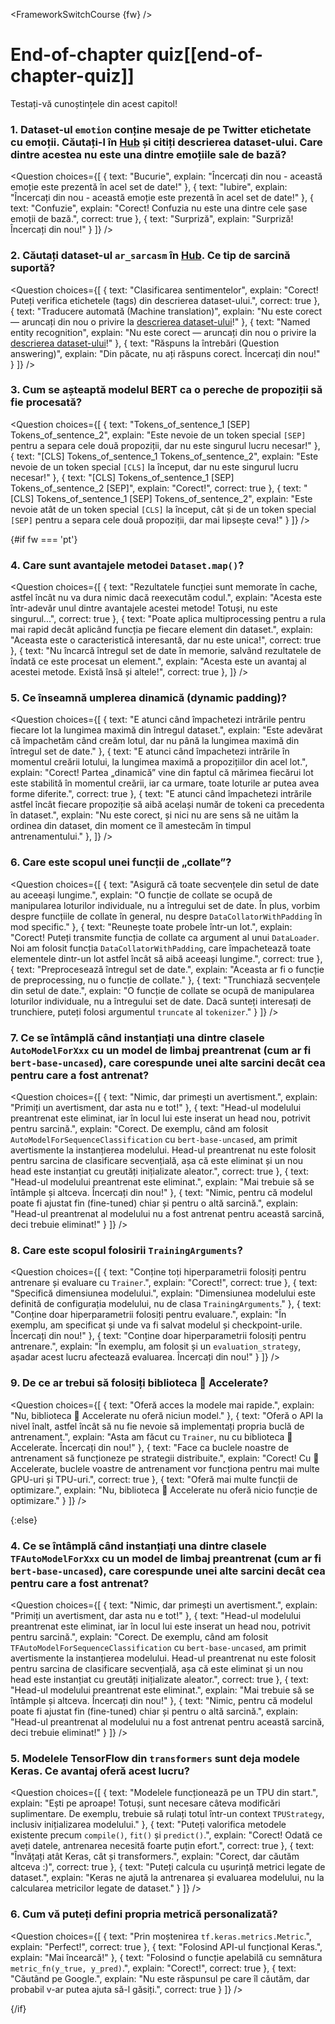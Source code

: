 <FrameworkSwitchCourse {fw} />

<!-- DISABLE-FRONTMATTER-SECTIONS -->

# End-of-chapter quiz[[end-of-chapter-quiz]]

<CourseFloatingBanner
    chapter={3}
    classNames="absolute z-10 right-0 top-0"
/>

Testați-vă cunoștințele din acest capitol!

### 1. Dataset-ul `emotion` conține mesaje de pe Twitter etichetate cu emoții. Căutați-l în [Hub](https://huggingface.co/datasets) și citiți descrierea dataset-ului. Care dintre acestea nu este una dintre emoțiile sale de bază?

<Question
	choices={[
		{
			text: "Bucurie",
			explain: "Încercați din nou - această emoție este prezentă în acel set de date!"
		},
		{
			text: "Iubire",
			explain: "Încercați din nou - această emoție este prezentă în acel set de date!"
		},
		{
			text: "Confuzie",
			explain: "Corect! Confuzia nu este una dintre cele șase emoții de bază.",
            correct: true
		},
        {
			text: "Surpriză",
			explain: "Surpriză! Încercați din nou!"
		}
	]}
/>

### 2. Căutați dataset-ul `ar_sarcasm` în [Hub](https://huggingface.co/datasets). Ce tip de sarcină suportă?

<Question
	choices={[
		{
			text: "Clasificarea sentimentelor",
			explain: "Corect! Puteți verifica etichetele (tags) din descrierea dataset-ului.",
            correct: true
		},
		{
			text: "Traducere automată (Machine translation)",
			explain: "Nu este corect — aruncați din nou o privire la <a href='https://huggingface.co/datasets/ar_sarcasm'>descrierea dataset-ului</a>!"
		},
		{
			text: "Named entity recognition",
			explain: "Nu este corect — aruncați din nou o privire la <a href='https://huggingface.co/datasets/ar_sarcasm'>descrierea dataset-ului</a>!"
		},
        {
			text: "Răspuns la întrebări (Question answering)",
			explain: "Din păcate, nu ați răspuns corect. Încercați din nou!"
		}
	]}
/>

### 3. Cum se așteaptă modelul BERT ca o pereche de propoziții să fie procesată?

<Question
	choices={[
		{
			text: "Tokens_of_sentence_1 [SEP] Tokens_of_sentence_2",
			explain: "Este nevoie de un token special <code>[SEP]</code> pentru a separa cele două propoziții, dar nu este singurul lucru necesar!"
		},
		{
			text: "[CLS] Tokens_of_sentence_1 Tokens_of_sentence_2",
			explain: "Este nevoie de un token special <code>[CLS]</code> la început, dar nu este singurul lucru necesar!"
		},
		{
			text: "[CLS] Tokens_of_sentence_1 [SEP] Tokens_of_sentence_2 [SEP]",
			explain: "Corect!",
            correct: true
		},
        {
			text: "[CLS] Tokens_of_sentence_1 [SEP] Tokens_of_sentence_2",
			explain: "Este nevoie atât de un token special <code>[CLS]</code> la început, cât și de un token special <code>[SEP]</code> pentru a separa cele două propoziții, dar mai lipsește ceva!"
		}
	]}
/>

{#if fw === 'pt'}
### 4. Care sunt avantajele metodei `Dataset.map()`?

<Question
	choices={[
		{
			text: "Rezultatele funcției sunt memorate în cache, astfel încât nu va dura nimic dacă reexecutăm codul.",
			explain: "Acesta este într-adevăr unul dintre avantajele acestei metode! Totuși, nu este singurul...",
            correct: true
		},
		{
			text: "Poate aplica multiprocessing pentru a rula mai rapid decât aplicând funcția pe fiecare element din dataset.",
			explain: "Aceasta este o caracteristică interesantă, dar nu este unica!",
            correct: true
		},
		{
			text: "Nu încarcă întregul set de date în memorie, salvând rezultatele de îndată ce este procesat un element.",
			explain: "Acesta este un avantaj al acestei metode. Există însă și altele!",
            correct: true
		},
	]}
/>

### 5. Ce înseamnă umplerea dinamică (dynamic padding)?

<Question
	choices={[
		{
			text: "E atunci când împachetezi intrările pentru fiecare lot la lungimea maximă din întregul dataset.",
			explain: "Este adevărat că împachetăm când creăm lotul, dar nu până la lungimea maximă din întregul set de date."
		},
		{
			text: "E atunci când împachetezi intrările în momentul creării lotului, la lungimea maximă a propozițiilor din acel lot.",
			explain: "Corect! Partea „dinamică” vine din faptul că mărimea fiecărui lot este stabilită în momentul creării, iar ca urmare, toate loturile ar putea avea forme diferite.",
            correct: true
		},
		{
			text: "E atunci când împachetezi intrările astfel încât fiecare propoziție să aibă același număr de tokeni ca precedenta în dataset.",
			explain: "Nu este corect, și nici nu are sens să ne uităm la ordinea din dataset, din moment ce îl amestecăm în timpul antrenamentului."
		},
	]}
/>

### 6. Care este scopul unei funcții de „collate”?

<Question
	choices={[
		{
			text: "Asigură că toate secvențele din setul de date au aceeași lungime.",
			explain: "O funcție de collate se ocupă de manipularea loturilor individuale, nu a întregului set de date. În plus, vorbim despre funcțiile de collate în general, nu despre <code>DataCollatorWithPadding</code> în mod specific."
		},
		{
			text: "Reunește toate probele într-un lot.",
			explain: "Corect! Puteți transmite funcția de collate ca argument al unui <code>DataLoader</code>. Noi am folosit funcția <code>DataCollatorWithPadding</code>, care împachetează toate elementele dintr-un lot astfel încât să aibă aceeași lungime.",
            correct: true
		},
		{
			text: "Preprocesează întregul set de date.",
			explain: "Aceasta ar fi o funcție de preprocessing, nu o funcție de collate."
		},
        {
			text: "Trunchiază secvențele din setul de date.",
			explain: "O funcție de collate se ocupă de manipularea loturilor individuale, nu a întregului set de date. Dacă sunteți interesați de trunchiere, puteți folosi argumentul <code>truncate</code> al <code>tokenizer</code>."
		}
	]}
/>

### 7. Ce se întâmplă când instanțiați una dintre clasele `AutoModelForXxx` cu un model de limbaj preantrenat (cum ar fi `bert-base-uncased`), care corespunde unei alte sarcini decât cea pentru care a fost antrenat?

<Question
	choices={[
		{
			text: "Nimic, dar primești un avertisment.",
			explain: "Primiți un avertisment, dar asta nu e tot!"
		},
		{
			text: "Head-ul modelului preantrenat este eliminat, iar în locul lui este inserat un head nou, potrivit pentru sarcină.",
			explain: "Corect. De exemplu, când am folosit <code>AutoModelForSequenceClassification</code> cu <code>bert-base-uncased</code>, am primit avertismente la instanțierea modelului. Head-ul preantrenat nu este folosit pentru sarcina de clasificare secvențială, așa că este eliminat și un nou head este instanțiat cu greutăți inițializate aleator.",
            correct: true
		},
		{
			text: "Head-ul modelului preantrenat este eliminat.",
			explain: "Mai trebuie să se întâmple și altceva. Încercați din nou!"
		},
        {
			text: "Nimic, pentru că modelul poate fi ajustat fin (fine-tuned) chiar și pentru o altă sarcină.",
			explain: "Head-ul preantrenat al modelului nu a fost antrenat pentru această sarcină, deci trebuie eliminat!"
		}
	]}
/>

### 8. Care este scopul folosirii `TrainingArguments`?

<Question
	choices={[
		{
			text: "Conține toți hiperparametrii folosiți pentru antrenare și evaluare cu <code>Trainer</code>.",
			explain: "Corect!",
            correct: true
		},
		{
			text: "Specifică dimensiunea modelului.",
			explain: "Dimensiunea modelului este definită de configurația modelului, nu de clasa <code>TrainingArguments</code>."
		},
		{
			text: "Conține doar hiperparametrii folosiți pentru evaluare.",
			explain: "În exemplu, am specificat și unde va fi salvat modelul și checkpoint-urile. Încercați din nou!"
		},
        {
			text: "Conține doar hiperparametrii folosiți pentru antrenare.",
			explain: "În exemplu, am folosit și un <code>evaluation_strategy</code>, așadar acest lucru afectează evaluarea. Încercați din nou!"
		}
	]}
/>

### 9. De ce ar trebui să folosiți biblioteca 🤗 Accelerate?

<Question
	choices={[
		{
			text: "Oferă acces la modele mai rapide.",
			explain: "Nu, biblioteca 🤗 Accelerate nu oferă niciun model."
		},
		{
			text: "Oferă o API la nivel înalt, astfel încât să nu fie nevoie să implementați propria buclă de antrenament.",
			explain: "Asta am făcut cu <code>Trainer</code>, nu cu biblioteca 🤗 Accelerate. Încercați din nou!"
		},
		{
			text: "Face ca buclele noastre de antrenament să funcționeze pe strategii distribuite.",
			explain: "Corect! Cu 🤗 Accelerate, buclele voastre de antrenament vor funcționa pentru mai multe GPU-uri și TPU-uri.",
            correct: true
		},
        {
			text: "Oferă mai multe funcții de optimizare.",
			explain: "Nu, biblioteca 🤗 Accelerate nu oferă nicio funcție de optimizare."
		}
	]}
/>

{:else}
### 4. Ce se întâmplă când instanțiați una dintre clasele `TFAutoModelForXxx` cu un model de limbaj preantrenat (cum ar fi `bert-base-uncased`), care corespunde unei alte sarcini decât cea pentru care a fost antrenat?

<Question
	choices={[
		{
			text: "Nimic, dar primești un avertisment.",
			explain: "Primiți un avertisment, dar asta nu e tot!"
		},
		{
			text: "Head-ul modelului preantrenat este eliminat, iar în locul lui este inserat un head nou, potrivit pentru sarcină.",
			explain: "Corect. De exemplu, când am folosit <code>TFAutoModelForSequenceClassification</code> cu <code>bert-base-uncased</code>, am primit avertismente la instanțierea modelului. Head-ul preantrenat nu este folosit pentru sarcina de clasificare secvențială, așa că este eliminat și un nou head este instanțiat cu greutăți inițializate aleator.",
            correct: true
		},
		{
			text: "Head-ul modelului preantrenat este eliminat.",
			explain: "Mai trebuie să se întâmple și altceva. Încercați din nou!"
		},
        {
			text: "Nimic, pentru că modelul poate fi ajustat fin (fine-tuned) chiar și pentru o altă sarcină.",
			explain: "Head-ul preantrenat al modelului nu a fost antrenat pentru această sarcină, deci trebuie eliminat!"
		}
	]}
/>

### 5. Modelele TensorFlow din `transformers` sunt deja modele Keras. Ce avantaj oferă acest lucru?

<Question
	choices={[
		{
			text: "Modelele funcționează pe un TPU din start.",
			explain: "Ești pe aproape! Totuși, sunt necesare câteva modificări suplimentare. De exemplu, trebuie să rulați totul într-un context <code>TPUStrategy</code>, inclusiv inițializarea modelului."
		},
		{
			text: "Puteți valorifica metodele existente precum <code>compile()</code>, <code>fit()</code> și <code>predict()</code>.",
			explain: "Corect! Odată ce aveți datele, antrenarea necesită foarte puțin efort.",
            correct: true
		},
		{
			text: "Învățați atât Keras, cât și transformers.",
			explain: "Corect, dar căutăm altceva :)",
			correct: true
		},
        {
			text: "Puteți calcula cu ușurință metrici legate de dataset.",
			explain: "Keras ne ajută la antrenarea și evaluarea modelului, nu la calcularea metricilor legate de dataset."
		}
	]}
/>

### 6. Cum vă puteți defini propria metrică personalizată?

<Question
	choices={[
		{
			text: "Prin moștenirea <code>tf.keras.metrics.Metric</code>.",
			explain: "Perfect!",
			correct: true
		},
		{
			text: "Folosind API-ul funcțional Keras.",
			explain: "Mai încearcă!"
		},
		{
			text: "Folosind o funcție apelabilă cu semnătura <code>metric_fn(y_true, y_pred)</code>.",
			explain: "Corect!",
			correct: true
		},
        {
			text: "Căutând pe Google.",
			explain: "Nu este răspunsul pe care îl căutăm, dar probabil v-ar putea ajuta să-l găsiți.",
			correct: true
		}
	]}
/>

{/if}